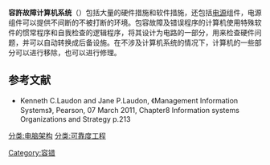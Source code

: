 {{多個問題|
{{expand|time=2017-12-06T21:29:54+00:00}}
{{refimprove|time=2017-12-06T21:29:54+00:00}}
{{roughtranslation|time=2011-12-02T11:26:38+00:00}}
}}
{{NoteTA
|G1 = IT
}}
'''容許故障计算机系统'''（{{Lang-en|fault-tolerant computer system}}）包括大量的硬件措施和软件措施，还包括[[电源|电源]]组件，电源组件可以提供不间断的不被打断的环境。包容故障及错误程序的计算机使用特殊软件的惯常程序和自我检查的逻辑程序，将其设计为电路的一部分，用来检查硬件问题，并可以自动转换成后备设施。在不涉及计算机系统的情况下，计算机的一些部分可以进行移除，也可以进行修理。

== 参考文献 ==
{{Reflist}}
* Kenneth C.Laudon and Jane P.Laudon, 《Management Information Systems》, Pearson, 07 March 2011, Chapter8 Information systems Organizations and Strategy p.213

[[分类:电脑架构|分类:电脑架构]]
[[分类:可靠度工程|分类:可靠度工程]]
[[Category:容错|Category:容错]]